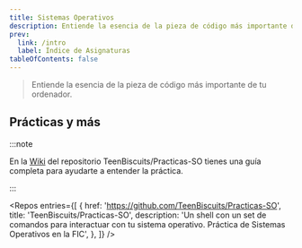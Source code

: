 ```yaml
---
title: Sistemas Operativos
description: Entiende la esencia de la pieza de código más importante de tu ordenador.
prev:
  link: /intro
  label: Índice de Asignaturas
tableOfContents: false
---
```



> Entiende la esencia de la pieza de código más importante de tu ordenador.

## Prácticas y más

:::note

En la [Wiki](https://github.com/TeenBiscuits/Practicas-SO/wiki) del repositorio TeenBiscuits/Practicas-SO tienes una guía completa para ayudarte a entender la práctica.

<LinkCard
  title="Guía para empezar tu práctica"
  description="Paso a paso de como escribir el main y empezar a programar tu shell"
  href="https://github.com/TeenBiscuits/Practicas-SO/wiki/main.c"
/>

:::

<Repos
  entries={[
    {
      href: 'https://github.com/TeenBiscuits/Practicas-SO',
      title: 'TeenBiscuits/Practicas-SO',
      description: 'Un shell con un set de comandos para interactuar con tu sistema operativo. Práctica de Sistemas Operativos en la FIC',
    },
  ]}
/>
